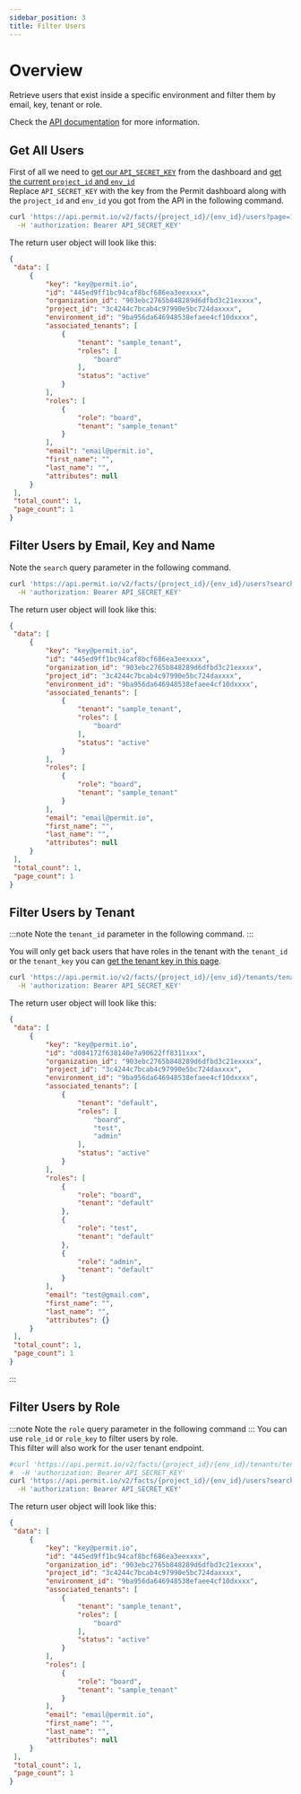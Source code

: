 ```yaml
---
sidebar_position: 3
title: Filter Users 
---
```


# Overview

Retrieve users that exist inside a specific environment and filter them by email, key, tenant or role.

Check the [API documentation](https://api.permit.io/v2/redoc#tag/Users/operation/list_users) for more information.

## Get All Users

First of all we need to [get our `API_SECRET_KEY`](/api/api-with-cli/#get-your-api-key) from the dashboard and [get the current `project_id` and `env_id`](/api/examples/get-project-and-env)<br/>
Replace `API_SECRET_KEY` with the key from the Permit dashboard along with the `project_id` and `env_id` you got from the API in the following command.

```bash
curl 'https://api.permit.io/v2/facts/{project_id}/{env_id}/users?page=1&per_page=10' \
  -H 'authorization: Bearer API_SECRET_KEY'
```
The return user object will look like this:
```json
{
 "data": [
     {
         "key": "key@permit.io",
         "id": "445ed9ff1bc94caf8bcf686ea3eexxxx",
         "organization_id": "903ebc2765b848289d6dfbd3c21exxxx",
         "project_id": "3c4244c7bcab4c97990e5bc724daxxxx",
         "environment_id": "9ba956da646948538efaee4cf10dxxxx",
         "associated_tenants": [
             {
                 "tenant": "sample_tenant",
                 "roles": [
                     "board"
                 ],
                 "status": "active"
             }
         ],
         "roles": [
             {
                 "role": "board",
                 "tenant": "sample_tenant"
             }
         ],
         "email": "email@permit.io",
         "first_name": "",
         "last_name": "",
         "attributes": null
     }
 ],
 "total_count": 1,
 "page_count": 1
}
```

## Filter Users by Email, Key and Name

Note the `search` query parameter in the following command.

```bash 
curl 'https://api.permit.io/v2/facts/{project_id}/{env_id}/users?search=key@permit.io&page=1&per_page=3' \
  -H 'authorization: Bearer API_SECRET_KEY'
```
The return user object will look like this:
```json
{
 "data": [
     {
         "key": "key@permit.io",
         "id": "445ed9ff1bc94caf8bcf686ea3eexxxx",
         "organization_id": "903ebc2765b848289d6dfbd3c21exxxx",
         "project_id": "3c4244c7bcab4c97990e5bc724daxxxx",
         "environment_id": "9ba956da646948538efaee4cf10dxxxx",
         "associated_tenants": [
             {
                 "tenant": "sample_tenant",
                 "roles": [
                     "board"
                 ],
                 "status": "active"
             }
         ],
         "roles": [
             {
                 "role": "board",
                 "tenant": "sample_tenant"
             }
         ],
         "email": "email@permit.io",
         "first_name": "",
         "last_name": "",
         "attributes": null
     }
 ],
 "total_count": 1,
 "page_count": 1
}
```

## Filter Users by Tenant

:::note Note the `tenant_id` parameter in the following command. :::

You will only get back users that have roles in the tenant with the `tenant_id` or the `tenant_key` you can [get the tenant key in this page](https://app.permit.io/user-management/tenants).

```bash
curl 'https://api.permit.io/v2/facts/{project_id}/{env_id}/tenants/tenant_id/users?search=key@permit.io&page=1&per_page=3' \
  -H 'authorization: Bearer API_SECRET_KEY'
```
The return user object will look like this:
```json
{
 "data": [
     {
         "key": "key@permit.io",
         "id": "d084172f638140e7a90622ff8311xxx",
         "organization_id": "903ebc2765b848289d6dfbd3c21exxxx",
         "project_id": "3c4244c7bcab4c97990e5bc724daxxxx",
         "environment_id": "9ba956da646948538efaee4cf10dxxxx",
         "associated_tenants": [
             {
                 "tenant": "default",
                 "roles": [
                     "board",
                     "test",
                     "admin"
                 ],
                 "status": "active"
             }
         ],
         "roles": [
             {
                 "role": "board",
                 "tenant": "default"
             },
             {
                 "role": "test",
                 "tenant": "default"
             },
             {
                 "role": "admin",
                 "tenant": "default"
             }
         ],
         "email": "test@gmail.com",
         "first_name": "",
         "last_name": "",
         "attributes": {}
     }
 ],
 "total_count": 1,
 "page_count": 1
}
```
:::


## Filter Users by Role
:::note Note the `role` query parameter in the following command :::
You can use `role_id` or `role_key` to filter users by role.<br/>
This filter will also work for the user tenant endpoint.

```bash 
#curl 'https://api.permit.io/v2/facts/{project_id}/{env_id}/tenants/tenant_id/users?search=key@permit.io&role=board&page=1&per_page=3' \
#  -H 'authorization: Bearer API_SECRET_KEY'
curl 'https://api.permit.io/v2/facts/{project_id}/{env_id}/users?search=key@permit.io&role=board&page=1&per_page=3' \
  -H 'authorization: Bearer API_SECRET_KEY'
```
The return user object will look like this:
```json
{
 "data": [
     {
         "key": "key@permit.io",
         "id": "445ed9ff1bc94caf8bcf686ea3eexxxx",
         "organization_id": "903ebc2765b848289d6dfbd3c21exxxx",
         "project_id": "3c4244c7bcab4c97990e5bc724daxxxx",
         "environment_id": "9ba956da646948538efaee4cf10dxxxx",
         "associated_tenants": [
             {
                 "tenant": "sample_tenant",
                 "roles": [
                     "board"
                 ],
                 "status": "active"
             }
         ],
         "roles": [
             {
                 "role": "board",
                 "tenant": "sample_tenant"
             }
         ],
         "email": "email@permit.io",
         "first_name": "",
         "last_name": "",
         "attributes": null
     }
 ],
 "total_count": 1,
 "page_count": 1
}
```
